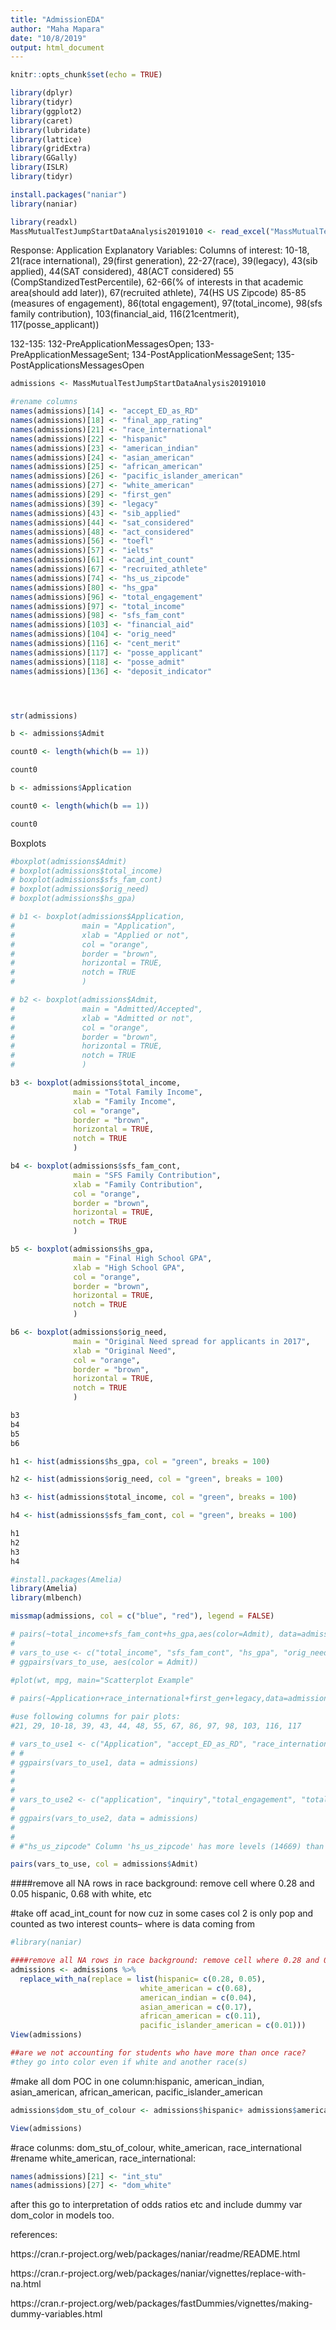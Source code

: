 ```yaml
---
title: "AdmissionEDA"
author: "Maha Mapara"
date: "10/8/2019"
output: html_document
---
```


```r
knitr::opts_chunk$set(echo = TRUE)
```

```r
library(dplyr)
library(tidyr)
library(ggplot2)
library(caret)
library(lubridate)
library(lattice)
library(gridExtra)
library(GGally)
library(ISLR)
library(tidyr)

install.packages("naniar")
library(naniar)
```


```r
library(readxl)
MassMutualTestJumpStartDataAnalysis20191010 <- read_excel("MassMutualTestJumpStartDataAnalysis20191010.xlsx")
```

Response: Application
Explanatory Variables:
Columns of interest: 10-18, 21(race international), 29(first generation), 22-27(race), 39(legacy), 43(sib applied), 44(SAT considered), 48(ACT considered)
55 (CompStandizedTestPercentile), 62-66(% of interests in that academic area(should add later)), 67(recruited athlete), 74(HS US Zipcode)
85-85 (measures of engagement), 86(total engagement), 97(total_income), 98(sfs family contribution), 103(financial_aid, 116(21centmerit), 117(posse_applicant))

132-135: 132-PreApplicationMessagesOpen; 133-PreApplicationMessageSent; 134-PostApplicationMessageSent; 135-PostApplicationsMessagesOpen


```r
admissions <- MassMutualTestJumpStartDataAnalysis20191010
```


```r
#rename columns
names(admissions)[14] <- "accept_ED_as_RD"
names(admissions)[18] <- "final_app_rating"
names(admissions)[21] <- "race_international"
names(admissions)[22] <- "hispanic"
names(admissions)[23] <- "american_indian"
names(admissions)[24] <- "asian_american"
names(admissions)[25] <- "african_american"
names(admissions)[26] <- "pacific_islander_american"
names(admissions)[27] <- "white_american"
names(admissions)[29] <- "first_gen"
names(admissions)[39] <- "legacy"
names(admissions)[43] <- "sib_applied"
names(admissions)[44] <- "sat_considered"
names(admissions)[48] <- "act_considered"
names(admissions)[56] <- "toefl"
names(admissions)[57] <- "ielts"
names(admissions)[61] <- "acad_int_count"
names(admissions)[67] <- "recruited_athlete"
names(admissions)[74] <- "hs_us_zipcode"
names(admissions)[80] <- "hs_gpa"
names(admissions)[96] <- "total_engagement"
names(admissions)[97] <- "total_income"
names(admissions)[98] <- "sfs_fam_cont"
names(admissions)[103] <- "financial_aid"
names(admissions)[104] <- "orig_need"
names(admissions)[116] <- "cent_merit"
names(admissions)[117] <- "posse_applicant"
names(admissions)[118] <- "posse_admit"
names(admissions)[136] <- "deposit_indicator"





```

```r
str(admissions)
```

```r
b <- admissions$Admit

count0 <- length(which(b == 1))

count0

b <- admissions$Application

count0 <- length(which(b == 1))

count0
```

Boxplots
```r
#boxplot(admissions$Admit)
# boxplot(admissions$total_income)
# boxplot(admissions$sfs_fam_cont)
# boxplot(admissions$orig_need)
# boxplot(admissions$hs_gpa)

# b1 <- boxplot(admissions$Application,
#               main = "Application",
#               xlab = "Applied or not",
#               col = "orange",
#               border = "brown",
#               horizontal = TRUE,
#               notch = TRUE
#               )

# b2 <- boxplot(admissions$Admit,
#               main = "Admitted/Accepted",
#               xlab = "Admitted or not",
#               col = "orange",
#               border = "brown",
#               horizontal = TRUE,
#               notch = TRUE
#               )

b3 <- boxplot(admissions$total_income,
              main = "Total Family Income",
              xlab = "Family Income",
              col = "orange",
              border = "brown",
              horizontal = TRUE,
              notch = TRUE
              )

b4 <- boxplot(admissions$sfs_fam_cont,
              main = "SFS Family Contribution",
              xlab = "Family Contribution",
              col = "orange",
              border = "brown",
              horizontal = TRUE,
              notch = TRUE
              )

b5 <- boxplot(admissions$hs_gpa,
              main = "Final High School GPA",
              xlab = "High School GPA",
              col = "orange",
              border = "brown",
              horizontal = TRUE,
              notch = TRUE
              )

b6 <- boxplot(admissions$orig_need,
              main = "Original Need spread for applicants in 2017",
              xlab = "Original Need",
              col = "orange",
              border = "brown",
              horizontal = TRUE,
              notch = TRUE
              )

b3
b4
b5
b6
```

```r
h1 <- hist(admissions$hs_gpa, col = "green", breaks = 100)

h2 <- hist(admissions$orig_need, col = "green", breaks = 100)

h3 <- hist(admissions$total_income, col = "green", breaks = 100)

h4 <- hist(admissions$sfs_fam_cont, col = "green", breaks = 100)

h1
h2
h3
h4
```


```r
#install.packages(Amelia)
library(Amelia)
library(mlbench)

missmap(admissions, col = c("blue", "red"), legend = FALSE)
```


```r
# pairs(~total_income+sfs_fam_cont+hs_gpa,aes(color=Admit), data=admissions)
# 
# vars_to_use <- c("total_income", "sfs_fam_cont", "hs_gpa", "orig_need", data = admissions)
# ggpairs(vars_to_use, aes(color = Admit))

```

```r
#plot(wt, mpg, main="Scatterplot Example"
     
# pairs(~Application+race_international+first_gen+legacy,data=admissions)
```

```r
#use following columns for pair plots:
#21, 29, 10-18, 39, 43, 44, 48, 55, 67, 86, 97, 98, 103, 116, 117

# vars_to_use1 <- c("Application", "accept_ED_as_RD", "race_international", "first_gen", "legacy", "sib_applied", "sat_considered", "act_considered", "recruited_athlete")
# # 
# ggpairs(vars_to_use1, data = admissions)
# 
# 
# 
# vars_to_use2 <- c("application", "inquiry","total_engagement", "total_income", "sfs_fam_cont", "financial_aid", "cent_merit", "posse_applicant", "CompStandizedTestPercentile")
# 
# ggpairs(vars_to_use2, data = admissions)
# 
# 
# #"hs_us_zipcode" Column 'hs_us_zipcode' has more levels (14669) than the threshold (15) allowed. Please #remove the column or increase the 'cardinality_threshold' parameter. Increasing the #cardinality_threshold may produce long processing times
```

```r
pairs(vars_to_use, col = admissions$Admit)
```

####remove all NA rows in race background: remove cell where 0.28 and 0.05 hispanic, 0.68 with white, etc 

#take off acad_int_count for now cuz in some cases col 2 is only pop and counted as two interest counts-- where is data coming from

```r

#library(naniar)

####remove all NA rows in race background: remove cell where 0.28 and 0.05 hispanic, 0.68 with white, american indian with 0.04, asian with 0.17, african with 0.11, pacific islander with 0.01.
admissions <- admissions %>%
  replace_with_na(replace = list(hispanic= c(0.28, 0.05),
                             white_american = c(0.68),
                             american_indian = c(0.04),
                             asian_american = c(0.17),
                             african_american = c(0.11),
                             pacific_islander_american = c(0.01)))
View(admissions)

##are we not accounting for students who have more than once race?
#they go into color even if white and another race(s)
```
#make all dom POC in one column:hispanic, american_indian, asian_american, african_american, pacific_islander_american

```r
admissions$dom_stu_of_colour <- admissions$hispanic+ admissions$american_indian+ admissions$asian_american+ admissions$african_american+ admissions$pacific_islander_american

View(admissions)
```
#race colunms: dom_stu_of_colour, white_american, race_international
#rename white_american, race_international:
```r
names(admissions)[21] <- "int_stu"
names(admissions)[27] <- "dom_white"
```


after this go to interpretation of odds ratios etc and include dummy var dom_color in models too.


references:

https://cran.r-project.org/web/packages/naniar/readme/README.html

https://cran.r-project.org/web/packages/naniar/vignettes/replace-with-na.html

https://cran.r-project.org/web/packages/fastDummies/vignettes/making-dummy-variables.html
